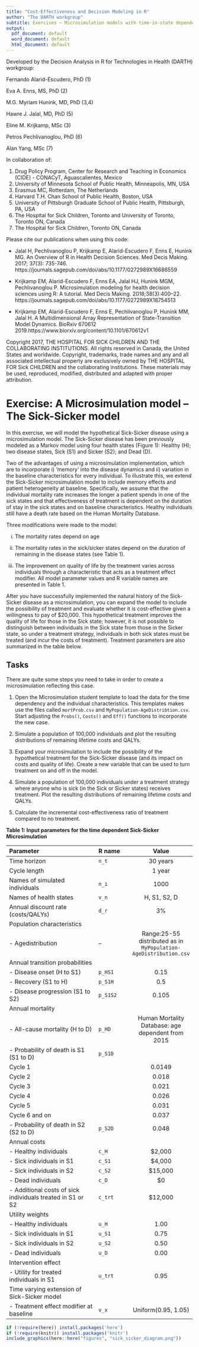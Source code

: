 ---
title: "Cost-Effectiveness and Decision Modeling in R"
author: "The DARTH workgroup"
subtitle: Exercises – Microsimulation models with time-in-state dependence 
output:
  pdf_document: default
  word_document: default
  html_document: default
---

Developed by the Decision Analysis in R for Technologies in Health (DARTH) workgroup:

Fernando Alarid-Escudero, PhD (1) 

Eva A. Enns, MS, PhD (2)	

M.G. Myriam Hunink, MD, PhD (3,4)

Hawre J. Jalal, MD, PhD (5) 

Eline M. Krijkamp, MSc (3)	

Petros Pechlivanoglou, PhD (6)

Alan Yang, MSc (7)

In collaboration of: 		

1. Drug Policy Program, Center for Research and Teaching in Economics (CIDE) - CONACyT, 
   Aguascalientes, Mexico
2. University of Minnesota School of Public Health, Minneapolis, MN, USA
3. Erasmus MC, Rotterdam, The Netherlands
4. Harvard T.H. Chan School of Public Health, Boston, USA
5. University of Pittsburgh Graduate School of Public Health, Pittsburgh, PA, USA
6. The Hospital for Sick Children, Toronto and University of Toronto, Toronto ON, Canada
7. The Hospital for Sick Children, Toronto ON, Canada

Please cite our publications when using this code:
 
- Jalal H, Pechlivanoglou P, Krijkamp E, Alarid-Escudero F, Enns E, Hunink MG. 
An Overview of R in Health Decision Sciences. Med Decis Making. 2017; 37(3): 735-746. 
https://journals.sagepub.com/doi/abs/10.1177/0272989X16686559
 
- Krijkamp EM, Alarid-Escudero F, Enns EA, Jalal HJ, Hunink MGM, Pechlivanoglou P. 
Microsimulation modeling for health decision sciences using R: A tutorial. 
Med Decis Making. 2018;38(3):400–22. 
https://journals.sagepub.com/doi/abs/10.1177/0272989X18754513
 
- Krijkamp EM, Alarid-Escudero F, Enns E, Pechlivanoglou P, Hunink MM, Jalal H. 
A Multidimensional Array Representation of State-Transition Model Dynamics. 
BioRxiv 670612 2019.https://www.biorxiv.org/content/10.1101/670612v1

Copyright 2017, THE HOSPITAL FOR SICK CHILDREN AND THE COLLABORATING INSTITUTIONS. 
All rights reserved in Canada, the United States and worldwide. Copyright, 
trademarks, trade names and any and all associated intellectual property are 
exclusively owned by THE HOSPITAL FOR Sick CHILDREN and the collaborating 
institutions. These materials may be used, reproduced, modified, distributed 
and adapted with proper attribution.

# Exercise: A Microsimulation model – The Sick-Sicker model

In this exercise, we will model the hypothetical Sick-Sicker disease using a microsimulation model. The Sick-Sicker disease has been previously modeled as a Markov model using four health states (Figure 1): Healthy (H); two disease states, Sick (S1) and Sicker (S2); and Dead (D). 

Two of the advantages of using a microsimulation implementation, which are to incorporate i) ‘memory’ into the disease dynamics and ii) variation in the baseline characteristics for every individual. To illustrate this, we extend the Sick-Sicker microsimulation model to include memory effects and patient heterogeneity at baseline. Specifically, we assume that the individual mortality rate increases the longer a patient spends in one of the sick states and that effectiveness of treatment is dependent on the duration of stay in the sick states and on baseline characteristics. Healthy individuals still have a death rate based on the Human Mortality Database. 

Three modifications were made to the model:

i)	The mortality rates depend on age

ii)	The mortality rates in the sick/sicker states depend on the duration of remaining in the disease states (see Table 1). 

iii) The improvement on quality of life by the treatment varies across individuals through a characteristic that acts as a treatment effect modifier. All model parameter values and R variable names are presented in Table 1.

After you have successfully implemented the natural history of the Sick-Sicker disease as a microsimulation, you can expand the model to include the possibility of treatment and evaluate whether it is cost-effective given a willingness to pay of $20,000. This hypothetical treatment improves the quality of life for those in the Sick state; however, it is not possible to distinguish between individuals in the Sick state from those in the Sicker state, so under a treatment strategy, individuals in both sick states must be treated (and incur the costs of treatment). Treatment parameters are also summarized in the table below.

## Tasks

There are quite some steps you need to take in order to create a microsimulation reflecting this case.

1. Open the Microsimulation student template to load the data for the time dependency and the individual characteristics. This templates makes use the files called `mortProb.csv` and `MyPopulation-AgeDistribtion.csv`. Start adjusting the `Probs()`, `Costs()` and `Eff()` functions to incorporate the new case.

2. Simulate a population of 100,000 individuals and plot the resulting distributions of remaining lifetime costs and QALYs.

3. Expand your microsimulation to include the possibility of the hypothetical treatment for the Sick-Sicker disease (and its impact on costs and quality of life). Create a new variable that can be used to turn treatment on and off in the model.

4. Simulate a population of 100,000 individuals under a treatment strategy where anyone who is sick (in the Sick or Sicker states) receives treatment. Plot the resulting distributions of remaining lifetime costs and QALYs.

5. Calculate the incremental cost-effectiveness ratio of treatment compared to no treatment. 

**Table 1: Input parameters for the time dependent Sick-Sicker Microsimulation **

|           **Parameter**            |  **R name** |   **Value**   |
|:-----------------------------------|:------------|:-------------:|
| Time horizon                       | `n_t`       | 30 years      |
| Cycle length                       |             | 1 year        |
| Names of simulated individuals     | `n_i`       | 1000          |
| Names of health states             | `v_n`       | H, S1, S2, D  |
| Annual discount rate (costs/QALYs) | `d_r`       |  3%           |
| Population characteristics         |             |               |
| - Agedistribution                  |  --         | Range:25-55 distributed as in `MyPopulation-AgeDistribution.csv`|
| Annual transition probabilities    |             |               |
| - Disease onset (H to S1)          | `p_HS1`     |  0.15         |
| - Recovery (S1 to H)               | `p_S1H`     |  0.5          |
| - Disease progression (S1 to S2)   | `p_S1S2`    |  0.105        |
| Annual mortality                   |             |               |
| - All-cause mortality (H to D)     | `p_HD`      | Human Mortality Database: age dependent from 2015|
| - Probability of death is S1 (S1 to D) | `p_S1D` |               |
| Cycle 1                            |             |  0.0149       |
| Cycle 2                            |             |  0.018        |
| Cycle 3                            |             |  0.021        |
| Cycle 4                            |             |  0.026        |
| Cycle 5                            |             |  0.031        |
| Cycle 6 and on                     |             |  0.037        |
| - Probability of death in S2 (S2 to D) | `p_S2D` |  0.048        |
| Annual costs                       |             |               |
| - Healthy individuals              | `c_H`       |  $2,000       |
| - Sick individuals in S1           | `c_S1`      |  $4,000       |
| - Sick individuals in S2           | `c_S2`      |  $15,000      |
| - Dead individuals                 | `c_D`       |  $0           |
| - Additional costs of sick individuals treated in S1 or S2       | `c_trt` | $12,000 |
| Utility weights                    |             |               |
| - Healthy individuals              | `u_H`       |  1.00         |
| - Sick individuals in S1           | `u_S1`      |  0.75         |
| - Sick individuals in S2           | `u_S2`      |  0.50         |
| - Dead individuals                 | `u_D`       |  0.00         |
| Intervention effect                |             |               |
| - Utility for treated individuals in S1 | `u_trt` |  0.95        |
| Time varying extension of Sick-Sicker model |     |              |
| - Treatment effect modifier at baseline     | `v_x` | Uniform(0.95, 1.05) |

```{r, echo=F, warning=F, message=F, out.width='100%', fig.cap='Schematic representation of the Sick-Sicker model', fig.align='center'}
if (!require(here)) install.packages('here')
if (!require(knitr)) install.packages('knitr')
include_graphics(here::here("figures", "sick_sicker_diagram.png"))
```

